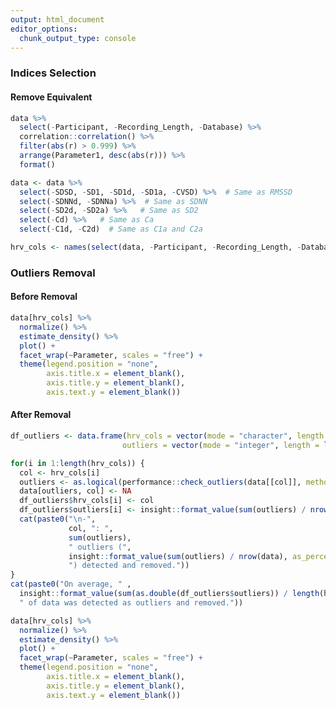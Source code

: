 ```yaml
---
output: html_document
editor_options: 
  chunk_output_type: console
---
```




### Indices Selection

#### Remove Equivalent

```r
data %>% 
  select(-Participant, -Recording_Length, -Database) %>% 
  correlation::correlation() %>% 
  filter(abs(r) > 0.999) %>% 
  arrange(Parameter1, desc(abs(r))) %>%
  format()

data <- data %>% 
  select(-SDSD, -SD1, -SD1d, -SD1a, -CVSD) %>%  # Same as RMSSD 
  select(-SDNNd, -SDNNa) %>%  # Same as SDNN
  select(-SD2d, -SD2a) %>%   # Same as SD2
  select(-Cd) %>%   # Same as Ca
  select(-C1d, -C2d)  # Same as C1a and C2a

hrv_cols <- names(select(data, -Participant, -Recording_Length, -Database))
```

<!-- #### Remove Strongly Correlated (r higher than .98) -->

<!-- ```{r, message=FALSE, warning=FALSE, fig.width=17, fig.height=17} -->
<!-- data %>% -->
<!--   correlation::correlation() %>% -->
<!--   filter(abs(r) > 0.95) %>% -->
<!--   arrange(Parameter1, desc(abs(r))) %>% -->
<!--   format() -->

<!-- data <- data %>% -->
<!--   select(-GI, -SI) %>%  # Same as AI -->
<!--   select(-SD2) %>%  # Same as SDNN -->
<!--   select(-MedianNN) %>%  # Same as MeanNN -->
<!--   select(-IALS) %>%  # Same as PIP -->
<!--   select(-SDNN, -CVNN) # Same as RMSSD -->
<!-- ``` -->

### Outliers Removal

#### Before Removal 

```r
data[hrv_cols] %>% 
  normalize() %>% 
  estimate_density() %>% 
  plot() +
  facet_wrap(~Parameter, scales = "free") +
  theme(legend.position = "none",
        axis.title.x = element_blank(),
        axis.title.y = element_blank(),
        axis.text.y = element_blank())
```

#### After Removal

```r
df_outliers <- data.frame(hrv_cols = vector(mode = "character", length = length(hrv_cols)),
                         outliers = vector(mode = "integer", length = length(hrv_cols)))

for(i in 1:length(hrv_cols)) {
  col <- hrv_cols[i]
  outliers <- as.logical(performance::check_outliers(data[[col]], method = "zscore_robust", threshold = qnorm(0.9999)))
  data[outliers, col] <- NA
  df_outliers$hrv_cols[i] <- col
  df_outliers$outliers[i] <- insight::format_value(sum(outliers) / nrow(data))
  cat(paste0("\n-", 
             col, ": ", 
             sum(outliers), 
             " outliers (",
             insight::format_value(sum(outliers) / nrow(data), as_percent = TRUE),
             ") detected and removed."))
}
cat(paste0("On average, " ,
  insight::format_value(sum(as.double(df_outliers$outliers)) / length(hrv_cols), as_percent = TRUE),
  " of data was detected as outliers and removed."))

``` 

```r
data[hrv_cols] %>% 
  normalize() %>% 
  estimate_density() %>% 
  plot() +
  facet_wrap(~Parameter, scales = "free") +
  theme(legend.position = "none",
        axis.title.x = element_blank(),
        axis.title.y = element_blank(),
        axis.text.y = element_blank())
```
